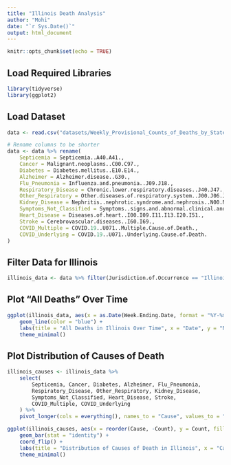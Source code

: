 ```yaml
---
title: "Illinois Death Analysis"
author: "Mohi"
date: "`r Sys.Date()`"
output: html_document
---
```


```r
knitr::opts_chunk$set(echo = TRUE)
```

## Load Required Libraries

```r
library(tidyverse)
library(ggplot2)
```

## Load Dataset

```r
data <- read.csv("datasets/Weekly_Provisional_Counts_of_Deaths_by_State_and_Select_Causes__2020-2023_20250216.csv")

# Rename columns to be shorter
data <- data %>% rename(
    Septicemia = Septicemia..A40.A41.,
    Cancer = Malignant.neoplasms..C00.C97.,
    Diabetes = Diabetes.mellitus..E10.E14.,
    Alzheimer = Alzheimer.disease..G30.,
    Flu_Pneumonia = Influenza.and.pneumonia..J09.J18.,
    Respiratory_Disease = Chronic.lower.respiratory.diseases..J40.J47.,
    Other_Respiratory = Other.diseases.of.respiratory.system..J00.J06.J30.J39.J67.J70.J98.,
    Kidney_Disease = Nephritis..nephrotic.syndrome.and.nephrosis..N00.N07.N17.N19.N25.N27.,
    Symptoms_Not_Classified = Symptoms..signs.and.abnormal.clinical.and.laboratory.findings..not.elsewhere.classified..R00.R99.,
    Heart_Disease = Diseases.of.heart..I00.I09.I11.I13.I20.I51.,
    Stroke = Cerebrovascular.diseases..I60.I69.,
    COVID_Multiple = COVID.19..U071..Multiple.Cause.of.Death.,
    COVID_Underlying = COVID.19..U071..Underlying.Cause.of.Death.
)
```

## Filter Data for Illinois

```r
illinois_data <- data %>% filter(Jurisdiction.of.Occurrence == "Illinois")
```

## Plot "All Deaths" Over Time

```r
ggplot(illinois_data, aes(x = as.Date(Week.Ending.Date, format = "%Y-%m-%d"), y = All.Cause)) +
    geom_line(color = "blue") +
    labs(title = "All Deaths in Illinois Over Time", x = "Date", y = "Number of Deaths") +
    theme_minimal()
```

## Plot Distribution of Causes of Death

```r
illinois_causes <- illinois_data %>%
    select(
        Septicemia, Cancer, Diabetes, Alzheimer, Flu_Pneumonia,
        Respiratory_Disease, Other_Respiratory, Kidney_Disease,
        Symptoms_Not_Classified, Heart_Disease, Stroke,
        COVID_Multiple, COVID_Underlying
    ) %>%
    pivot_longer(cols = everything(), names_to = "Cause", values_to = "Count")

ggplot(illinois_causes, aes(x = reorder(Cause, -Count), y = Count, fill = Cause)) +
    geom_bar(stat = "identity") +
    coord_flip() +
    labs(title = "Distribution of Causes of Death in Illinois", x = "Cause of Death", y = "Number of Deaths") +
    theme_minimal()
```
